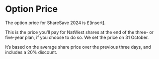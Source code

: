 # Option Price

The option price for ShareSave 2024 is £[insert].

This is the price you’ll pay for NatWest shares at the end of the three- or five-year plan, if you choose to do so. We set the price on 31 October.

It’s based on the average share price over the previous three days, and includes a 20% discount.